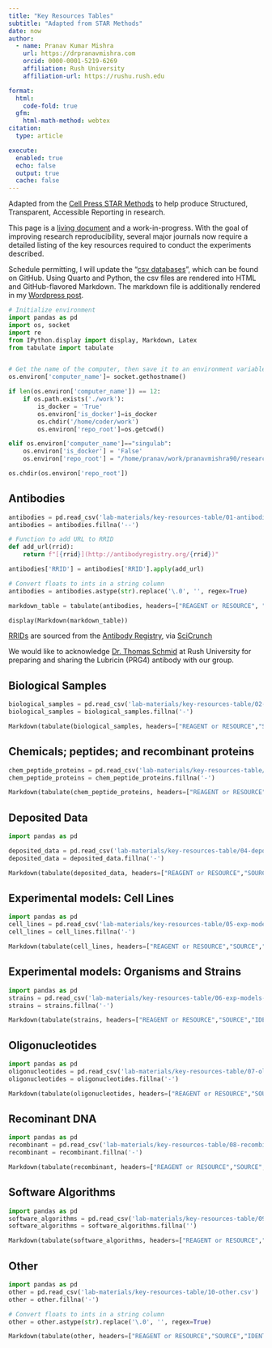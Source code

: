 ```yaml
---
title: "Key Resources Tables"
subtitle: "Adapted from STAR Methods"
date: now
author:
  - name: Pranav Kumar Mishra
    url: https://drpranavmishra.com
    orcid: 0000-0001-5219-6269
    affiliation: Rush University
    affiliation-url: https://rushu.rush.edu

format:
  html:
    code-fold: true
  gfm:
    html-math-method: webtex
citation:
  type: article

execute: 
  enabled: true
  echo: false
  output: true
  cache: false
---
```


Adapted from the [Cell Press STAR Methods](https://www.cell.com/star-authors-guide) to help produce Structured, Transparent, Accessible Reporting in research.

This page is a [living document](https://en.wikipedia.org/wiki/Living_document) and a work-in-progress. With the goal of improving research reproducibility, several major journals now require a detailed listing of the key resources required to conduct the experiments described. 

Schedule permitting, I will update the "[csv databases](https://github.com/pranavmishra90/research-reference/tree/main/lab-materials/key-resources-table)", which can be found on GitHub. Using Quarto and Python, the csv files are rendered into HTML and GitHub-flavored Markdown. The markdown file is additionally rendered in my [Wordpress post](https://www.drpranavmishra.com/research/2023/star-methods-key-resources/).  

```python
# Initialize environment
import pandas as pd
import os, socket
import re
from IPython.display import display, Markdown, Latex
from tabulate import tabulate


# Get the name of the computer, then save it to an environment variable
os.environ['computer_name']= socket.gethostname()

if len(os.environ['computer_name']) == 12:
    if os.path.exists('./work'):
        is_docker = 'True'
        os.environ['is_docker']=is_docker
        os.chdir('/home/coder/work')
        os.environ['repo_root']=os.getcwd()

elif os.environ['computer_name']=="singulab":
    os.environ['is_docker'] = 'False'
    os.environ['repo_root'] = "/home/pranav/work/pranavmishra90/research-reference"

os.chdir(os.environ['repo_root'])

```

## Antibodies
```python
antibodies = pd.read_csv('lab-materials/key-resources-table/01-antibodies.csv', delimiter=',')
antibodies = antibodies.fillna('--')

# Function to add URL to RRID
def add_url(rrid):
    return f"[{rrid}](http://antibodyregistry.org/{rrid})"

antibodies['RRID'] = antibodies['RRID'].apply(add_url)

# Convert floats to ints in a string column
antibodies = antibodies.astype(str).replace('\.0', '', regex=True)

markdown_table = tabulate(antibodies, headers=["REAGENT or RESOURCE", "SOURCE", "IDENTIFIER", "Size (kDA)", "Source", "Target", "RRID"], numalign='left', stralign='left', showindex="never", tablefmt="grid")

display(Markdown(markdown_table))

```

::: {.callout-note}
[RRIDs](https://scicrunch.org/resources/rin/rrids) are sourced from the [Antibody Registry](http://antibodyregistry.org/), via [SciCrunch](https://scicrunch.org/resources/rin/rrids)

:::

We would like to acknowledge [Dr. Thomas Schmid](https://www.rushu.rush.edu/faculty/thomas-schmid-phd) at Rush University for preparing and sharing the Lubricin (PRG4) antibody with our group.


## Biological Samples
```python
biological_samples = pd.read_csv('lab-materials/key-resources-table/02-biological-samples.csv')
biological_samples = biological_samples.fillna('-')

Markdown(tabulate(biological_samples, headers=["REAGENT or RESOURCE","SOURCE","IDENTIFIER"], numalign='left', stralign='left', showindex="never", tablefmt="grid"))

```


## Chemicals; peptides; and recombinant proteins

```python
chem_peptide_proteins = pd.read_csv('lab-materials/key-resources-table/03-chemicals-peptides-recombinant-proteins.csv')
chem_peptide_proteins = chem_peptide_proteins.fillna('-')

Markdown(tabulate(chem_peptide_proteins, headers=["REAGENT or RESOURCE","SOURCE","IDENTIFIER", "Experiment"], numalign='left', stralign='left', showindex="never", tablefmt="grid"))

```

## Deposited Data

```python
import pandas as pd

deposited_data = pd.read_csv('lab-materials/key-resources-table/04-deposited-data.csv')
deposited_data = deposited_data.fillna('-')

Markdown(tabulate(deposited_data, headers=["REAGENT or RESOURCE","SOURCE","IDENTIFIER"], numalign='left', stralign='left', showindex="never", tablefmt="grid"))
```


## Experimental models: Cell Lines

```python
import pandas as pd
cell_lines = pd.read_csv('lab-materials/key-resources-table/05-exp-models-cell-lines.csv')
cell_lines = cell_lines.fillna('-')

Markdown(tabulate(cell_lines, headers=["REAGENT or RESOURCE","SOURCE","IDENTIFIER"], numalign='left', stralign='left', showindex="never", tablefmt="grid"))
```

## Experimental models: Organisms and Strains

```python
import pandas as pd
strains = pd.read_csv('lab-materials/key-resources-table/06-exp-models-organisms-strains.csv')
strains = strains.fillna('-')

Markdown(tabulate(strains, headers=["REAGENT or RESOURCE","SOURCE","IDENTIFIER"], numalign='left', stralign='left', showindex="never", tablefmt="grid"))
```


## Oligonucleotides

```python
import pandas as pd
oligonucleotides = pd.read_csv('lab-materials/key-resources-table/07-oligonucleotides.csv')
oligonucleotides = oligonucleotides.fillna('-')

Markdown(tabulate(oligonucleotides, headers=["REAGENT or RESOURCE","SOURCE","IDENTIFIER"], numalign='left', stralign='left', showindex="never", tablefmt="grid"))
```

## Recominant DNA

```python
import pandas as pd
recombinant = pd.read_csv('lab-materials/key-resources-table/08-recombinant-DNA.csv')
recombinant = recombinant.fillna('-')

Markdown(tabulate(recombinant, headers=["REAGENT or RESOURCE","SOURCE","IDENTIFIER"], numalign='left', stralign='left', showindex="never", tablefmt="grid"))
```

## Software Algorithms

```python
import pandas as pd
software_algorithms = pd.read_csv('lab-materials/key-resources-table/09-software-algorithms.csv')
software_algorithms = software_algorithms.fillna('')

Markdown(tabulate(software_algorithms, headers=["REAGENT or RESOURCE","SOURCE","IDENTIFIER"], numalign='left', stralign='left', showindex="never", tablefmt="grid"))
```

## Other

```python
import pandas as pd
other = pd.read_csv('lab-materials/key-resources-table/10-other.csv')
other = other.fillna('-')

# Convert floats to ints in a string column
other = other.astype(str).replace('\.0', '', regex=True)

Markdown(tabulate(other, headers=["REAGENT or RESOURCE","SOURCE","IDENTIFIER", "Experiment", "Category"], numalign='left', stralign='left', showindex="never", tablefmt="grid"))

```